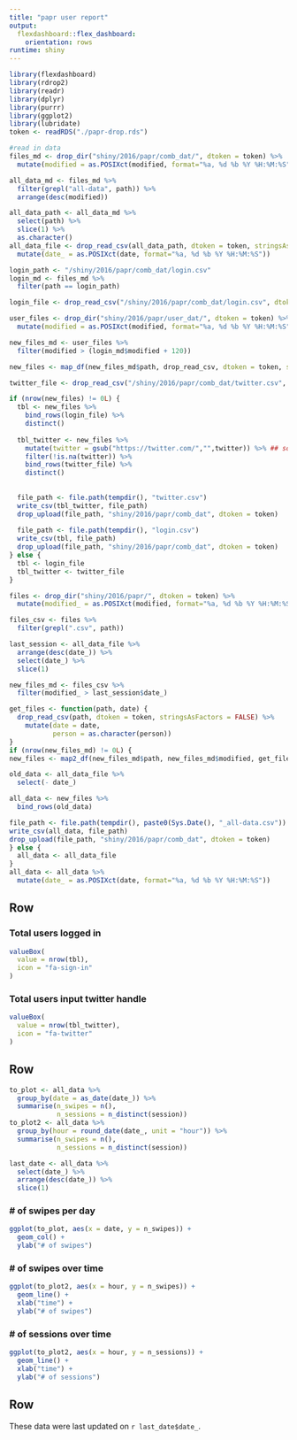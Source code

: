 ```yaml
---
title: "papr user report"
output: 
  flexdashboard::flex_dashboard: 
    orientation: rows
runtime: shiny
---
```


```r
library(flexdashboard)
library(rdrop2)
library(readr)
library(dplyr)
library(purrr)
library(ggplot2)
library(lubridate)
token <- readRDS("./papr-drop.rds")
```

```r
#read in data
files_md <- drop_dir("shiny/2016/papr/comb_dat/", dtoken = token) %>%
  mutate(modified = as.POSIXct(modified, format="%a, %d %b %Y %H:%M:%S"))

all_data_md <- files_md %>%
  filter(grepl("all-data", path)) %>%
  arrange(desc(modified))

all_data_path <- all_data_md %>%
  select(path) %>%
  slice(1) %>%
  as.character()
all_data_file <- drop_read_csv(all_data_path, dtoken = token, stringsAsFactors = FALSE) %>%
  mutate(date_ = as.POSIXct(date, format="%a, %d %b %Y %H:%M:%S")) 

login_path <- "/shiny/2016/papr/comb_dat/login.csv"
login_md <- files_md %>%
  filter(path == login_path)

login_file <- drop_read_csv("/shiny/2016/papr/comb_dat/login.csv", dtoken = token, stringsAsFactors = FALSE)

user_files <- drop_dir("shiny/2016/papr/user_dat/", dtoken = token) %>%
  mutate(modified = as.POSIXct(modified, format="%a, %d %b %Y %H:%M:%S")) 

new_files_md <- user_files %>%
  filter(modified > (login_md$modified + 120))

new_files <- map_df(new_files_md$path, drop_read_csv, dtoken = token, stringsAsFactors = FALSE)

twitter_file <- drop_read_csv("/shiny/2016/papr/comb_dat/twitter.csv", dtoken = token, stringsAsFactors = FALSE)

if (nrow(new_files) != 0L) {
  tbl <- new_files %>%
    bind_rows(login_file) %>%
    distinct()
  
  tbl_twitter <- new_files %>%
    mutate(twitter = gsub("https://twitter.com/","",twitter)) %>% ## some people seem to do this :(
    filter(!is.na(twitter)) %>%
    bind_rows(twitter_file) %>%
    distinct()
  
  
  file_path <- file.path(tempdir(), "twitter.csv")
  write_csv(tbl_twitter, file_path)
  drop_upload(file_path, "shiny/2016/papr/comb_dat", dtoken = token)
  
  file_path <- file.path(tempdir(), "login.csv")
  write_csv(tbl, file_path)
  drop_upload(file_path, "shiny/2016/papr/comb_dat", dtoken = token)
} else {
  tbl <- login_file
  tbl_twitter <- twitter_file
}
```

```r
files <- drop_dir("shiny/2016/papr/", dtoken = token) %>%
  mutate(modified_ = as.POSIXct(modified, format="%a, %d %b %Y %H:%M:%S")) 

files_csv <- files %>%
  filter(grepl(".csv", path))

last_session <- all_data_file %>%
  arrange(desc(date_)) %>%
  select(date_) %>%
  slice(1)

new_files_md <- files_csv %>% 
  filter(modified_ > last_session$date_)

get_files <- function(path, date) {
  drop_read_csv(path, dtoken = token, stringsAsFactors = FALSE) %>%
    mutate(date = date,
           person = as.character(person))
}
if (nrow(new_files_md) != 0L) {
new_files <- map2_df(new_files_md$path, new_files_md$modified, get_files)

old_data <- all_data_file %>%
  select(- date_)

all_data <- new_files %>%
  bind_rows(old_data)

file_path <- file.path(tempdir(), paste0(Sys.Date(), "_all-data.csv"))
write_csv(all_data, file_path)
drop_upload(file_path, "shiny/2016/papr/comb_dat", dtoken = token)
} else {
  all_data <- all_data_file
}
all_data <- all_data %>%
  mutate(date_ = as.POSIXct(date, format="%a, %d %b %Y %H:%M:%S")) 
```

Row
-----------------------------------------------------------------------

### Total users logged in {.value-box}

```r
valueBox(
  value = nrow(tbl),
  icon = "fa-sign-in"
)
```

### Total users input twitter handle {.value-box}

```r
valueBox(
  value = nrow(tbl_twitter),
  icon = "fa-twitter"
)
```


Row
-----------------------------------------------------------------------


```r

to_plot <- all_data %>%
  group_by(date = as_date(date_)) %>%
  summarise(n_swipes = n(),
            n_sessions = n_distinct(session))
to_plot2 <- all_data %>%
  group_by(hour = round_date(date_, unit = "hour")) %>%
  summarise(n_swipes = n(),
            n_sessions = n_distinct(session)) 

last_date <- all_data %>%
  select(date_) %>%
  arrange(desc(date_)) %>%
  slice(1)
```

### # of swipes per day 

```r
ggplot(to_plot, aes(x = date, y = n_swipes)) +
  geom_col() +
  ylab("# of swipes")
```

<!-- ### # of sessions per day -->

<!-- ```{r} -->

<!-- ggplot(to_plot, aes(x = date, y = n_sessions)) + -->
<!--   geom_col() + -->
<!--   ylab("# of sessions") -->
<!-- ``` -->

### # of swipes over time

```r
ggplot(to_plot2, aes(x = hour, y = n_swipes)) +
  geom_line() +
  xlab("time") +
  ylab("# of swipes")
```

### # of sessions over time

```r
ggplot(to_plot2, aes(x = hour, y = n_sessions)) +
  geom_line() +
  xlab("time") +
  ylab("# of sessions")
```

Row
-----------------------------------------------------------------------

These data were last updated on `r last_date$date_`.
